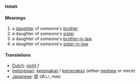 ===noun===
====Meanings====
#a [[daughter]] of someone's [[brother]]
#a daughter of someone's [[sister]]
#a daughter of someone's [[brother-in-law]]
#a daughter of someone's [[sister-in-law]]
====Translations====
*[[Dutch]]: [[nicht]] ''f''
*[[Indonesian]]: [[keponakan]] / [[kemenakan]] (either [[nephew]] or niece)
*[[Japanese]]: [[姪]] (めい, mei)